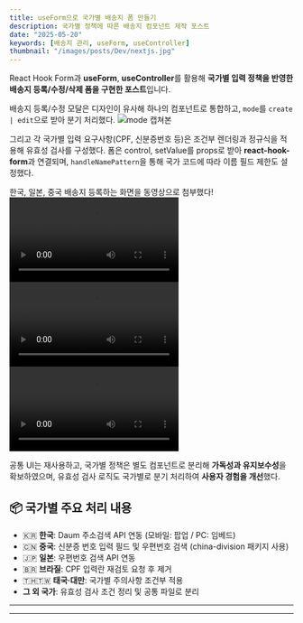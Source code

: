 ```yaml
---
title: useForm으로 국가별 배송지 폼 만들기
description: 국가별 정책에 따른 배송지 컴포넌트 제작 포스트
date: "2025-05-20"
keywords: [배송지 관리, useForm, useController]
thumbnail: "/images/posts/Dev/nextjs.jpg"
---
```


React Hook Form과 **useForm**, **useController**를 활용해 **국가별 입력 정책을 반영한 배송지 등록/수정/삭제 폼을 구현한 포스트**입니다.

배송지 등록/수정 모달은 디자인이 유사해 하나의 컴포넌트로 통합하고, `mode`를 `create | edit`으로 받아 분기 처리했다. 
![mode 캡쳐본](/images/posts/Dev/international-address/addressMode.png)

그리고 각 국가별 입력 요구사항(CPF, 신분증번호 등)은 조건부 렌더링과 정규식을 적용해 유효성 검사를 구성했다. 폼은 control, setValue를 props로 받아 **react-hook-form**과 연결되며, `handleNamePattern`을 통해 국가 코드에 따라 이름 필드 제한도 설정했다.

한국, 일본, 중국 배송지 등록하는 화면을 동영상으로 첨부했다!
![한국배송지 등록/수정](/images/posts/Dev/international-address/한국_배송지_등록수정.mp4)
![일본배송지 등록/수정](/images/posts/Dev/international-address/일본_배송지_등록.mp4)
![중국배송지 등록/수정](/images/posts/Dev/international-address/중국_배송지_등록.mp4)

공통 UI는 재사용하고, 국가별 정책은 별도 컴포넌트로 분리해 **가독성과 유지보수성**을 확보하였으며, 유효성 검사 로직도 국가별로 분기 처리하여 **사용자 경험을 개선**했다.

## 📦 국가별 주요 처리 내용

- 🇰🇷 **한국**: Daum 주소검색 API 연동 (모바일: 팝업 / PC: 임베드)
- 🇨🇳 **중국**: 신분증 번호 입력 필드 및 우편번호 검색 (china-division 패키지 사용)
- 🇯🇵 **일본**: 우편번호 검색 API 연동
- 🇧🇷 **브라질**: CPF 입력란 재검토 요청 후 제거
- 🇹🇭🇹🇼 **태국·대만**: 국가별 주의사항 조건부 적용
- **그 외 국가**: 유효성 검사 조건 정리 및 공통 파일로 분리

---




---